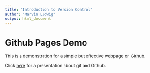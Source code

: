 ```yaml
---
title: "Introduction to Version Control"
author: "Marvin Ludwig"
output: html_document
---
```


# Github Pages Demo

This is a demonstration for a simple but effective webpage on Github.

Click [here](presentation.html) for a presentation about git and Github.

